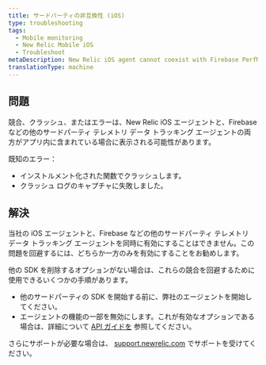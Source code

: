 ```yaml
---
title: サードパーティの非互換性 (iOS)
type: troubleshooting
tags:
  - Mobile monitoring
  - New Relic Mobile iOS
  - Troubleshoot
metaDescription: New Relic iOS agent cannot coexist with Firebase PerfMon SDK
translationType: machine
---
```


## 問題

競合、クラッシュ、またはエラーは、New Relic iOS エージェントと、Firebase などの他のサードパーティ テレメトリ データ トラッキング エージェントの両方がアプリ内に含まれている場合に表示される可能性があります。

既知のエラー：

* インストルメント化された関数でクラッシュします。
* クラッシュ ログのキャプチャに失敗しました。

## 解決

当社の iOS エージェントと、Firebase などの他のサードパーティ テレメトリ データ トラッキング エージェントを同時に有効にすることはできません。この問題を回避するには、どちらか一方のみを有効にすることをお勧めします。

他の SDK を削除するオプションがない場合は、これらの競合を回避するために使用できるいくつかの手順があります。

* 他のサードパーティの SDK を開始する前に、弊社のエージェントを開始してください。
* エージェントの機能の一部を無効にします。これが有効なオプションである場合は、詳細について [API ガイドを](docs/mobile-monitoring/new-relic-mobile-ios/ios-sdk-api/ios-agent-configuration-feature-flags) 参照してください。

さらにサポートが必要な場合は、 [support.newrelic.com](https://support.newrelic.com) でサポートを受けてください。